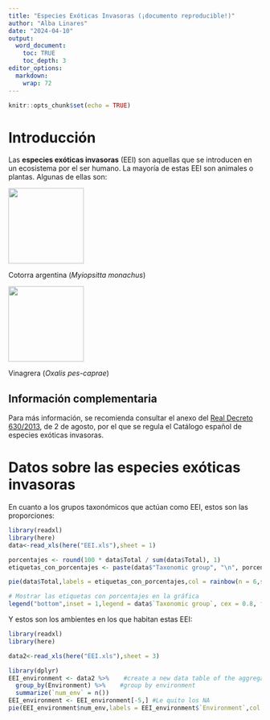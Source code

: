 ```yaml
---
title: "Especies Exóticas Invasoras (¡documento reproducible!)"
author: "Alba Linares"
date: "2024-04-10"
output: 
  word_document:
    toc: TRUE
    toc_depth: 3
editor_options: 
  markdown: 
    wrap: 72
---
```


```r
knitr::opts_chunk$set(echo = TRUE)
```

# Introducción

Las **especies exóticas invasoras** (EEI) son aquellas que se introducen
en un ecosistema por el ser humano. La mayoría de estas EEI son animales
o plantas. Algunas de ellas son:

![](cotorra.jpg){height="150"}

Cotorra argentina (*Myiopsitta monachus*)

![](vinagrera.jpg){height="150"}

Vinagrera (*Oxalis pes-caprae*)

## Información complementaria

Para más información, se recomienda consultar el anexo del [Real Decreto
630/2013](https://www.boe.es/eli/es/rd/2013/08/02/630/con), de 2 de
agosto, por el que se regula el Catálogo español de especies exóticas
invasoras.

# Datos sobre las especies exóticas invasoras
En cuanto a los grupos taxonómicos que actúan como EEI, estos son las proporciones:
```r
library(readxl)
library(here)
data<-read_xls(here("EEI.xls"),sheet = 1)

porcentajes <- round(100 * data$Total / sum(data$Total), 1)
etiquetas_con_porcentajes <- paste(data$"Taxonomic group", "\n", porcentajes, "%", sep = "")

pie(data$Total,labels = etiquetas_con_porcentajes,col = rainbow(n = 6,s = 0.4))

# Mostrar las etiquetas con porcentajes en la gráfica
legend("bottom",inset = 1,legend = data$`Taxonomic group`, cex = 0.8, fill = rainbow(n = 6, s = 0.4), bty = "n")
```


Y estos son los ambientes en los que habitan estas EEI:

```r
library(readxl)
library(here)

data2<-read_xls(here("EEI.xls"),sheet = 3)

library(dplyr)
EEI_environment <- data2 %>%    #create a new data table of the aggregated data
  group_by(Environment) %>%    #group by environment 
  summarize(`num_env` = n())
EEI_environment <- EEI_environment[-5,] #Le quito los NA
pie(EEI_environment$num_env,labels = EEI_environment$`Environment`,col = rainbow(n = 4,s = 0.4))

```
